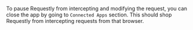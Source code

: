 To pause Requestly from intercepting and modifying the request, you can close the app by going to `Connected Apps` section. This should shop Requestly from intercepting requests from that browser.